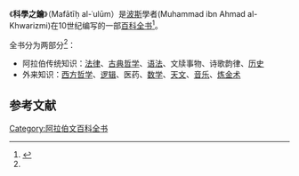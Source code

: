《'''科學之鑰'''》（Mafātīḥ al-ʿulūm）是[[波斯|波斯]]學者{{tsl|en|Muhammad ibn Ahmad al-Khwarizmi|花剌子密 (学者)}}(Muhammad ibn Ahmad al-Khwarizmi)在10世纪编写的一部[[百科全书|百科全书]]<ref name="金常政">{{cite book| author = [[金常政|金常政]] | title = 百科全书的故事 | publisher = 北京图书馆出版社 | date = 2005-03 | location = 北京 | pages =28 | url = | doi = | id = | isbn = 7501326231 }}</ref>。

全书分为两部分<ref name="金常政" />：
*阿拉伯传统知识：[[法律|法律]]、[[古典哲学|古典哲学]]、[[语法|语法]]、文牍事物、诗歌韵律、[[历史|历史]]
*外来知识：[[西方哲学|西方哲学]]、[[逻辑|逻辑]]、医药、[[数学|数学]]、[[天文|天文]]、[[音乐|音乐]]、[[炼金术|炼金术]]

==参考文献==
<div class="references-small">
<references></references>
</div>

{{book-stub}}
[[Category:阿拉伯文百科全书|Category:阿拉伯文百科全书]]